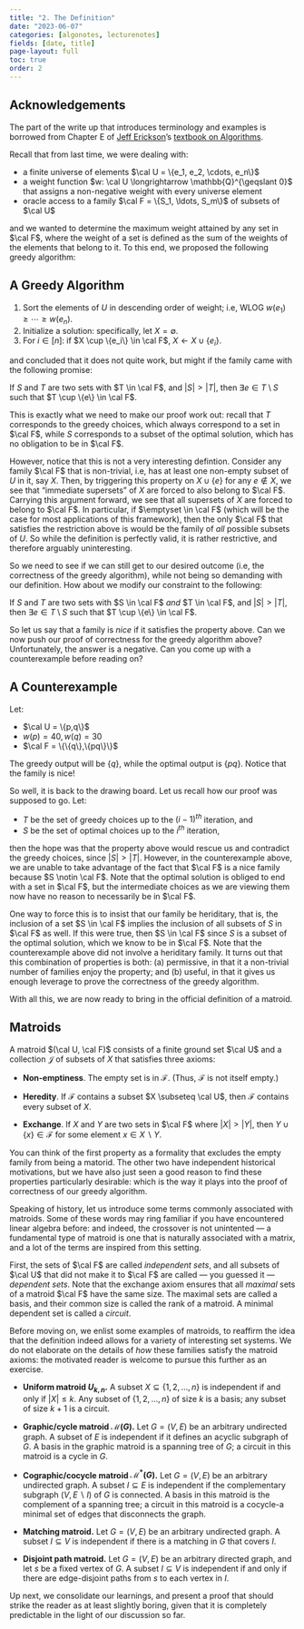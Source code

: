 ```yaml
---
title: "2. The Definition"
date: "2023-06-07"
categories: [algonotes, lecturenotes]
fields: [date, title]
page-layout: full
toc: true
order: 2
---
```


:::{.callout-note}
# Acknowledgements
The part of the write up that introduces terminology and examples is borrowed from Chapter E of [Jeff Erickson](http://jeffe.cs.illinois.edu/)'s [textbook on Algorithms](http://jeffe.cs.illinois.edu/teaching/algorithms/).
:::

Recall that from last time, we were dealing with:

- a finite universe of elements $\cal U = \{e_1, e_2, \cdots, e_n\}$
- a weight function $w: \cal U \longrightarrow \mathbb{Q}^{\geqslant 0}$ that assigns a non-negative weight with every universe element
- oracle access to a family $\cal F = \{S_1, \ldots, S_m\}$ of subsets of $\cal U$

and we wanted to determine the maximum weight attained by any set in $\cal F$, where the weight of a set is defined as the sum of the weights of the elements that belong to it. To this end, we proposed the following greedy algorithm:


:::{.callout-note}
# A Greedy Algorithm

1. Sort the elements of $U$ in descending order of weight; i.e, WLOG $w(e_1) \geqslant \cdots \geqslant w(e_n)$.
2. Initialize a solution: specifically, let $X = \emptyset$.
3. For $i \in [n]$: if $X \cup \{e_i\} \in \cal F$, $X \longleftarrow X \cup \{e_i\}$.
:::

and concluded that it does not quite work, but might if the family came with the following promise:

If $S$ and $T$ are two sets with $T \in \cal F$, and $|S| > |T|$, then $\exists e \in T \setminus S$ such that $T \cup \{e\} \in \cal F$.

This is exactly what we need to make our proof work out: recall that $T$ corresponds to the greedy choices, which always correspond to a set in $\cal F$, while $S$ corresponds to a subset of the optimal solution, which has no obligation to be in $\cal F$. 

However, notice that this is not a very interesting defintion. Consider any family $\cal F$ that is non-trivial, i.e, has at least one non-empty subset of $U$ in it, say $X$. Then, by triggering this property on $X \cup \{e\}$ for any $e \notin X$, we see that "immediate supersets" of $X$ are forced to also belong to $\cal F$. Carrying this argument forward, we see that all supersets of $X$ are forced to belong to $\cal F$. In particular, if $\emptyset \in \cal F$ (which will be the case for most applications of this framework), then the only $\cal F$ that satisfies the restriction above is would be the family of _all_ possible subsets of $U$. So while the definition is perfectly valid, it is rather restrictive, and therefore arguably uninteresting.

So we need to see if we can still get to our desired outcome (i.e, the correctness of the greedy algorithm), while not being so demanding with our definition. How about we modify our constraint to the following:

If $S$ and $T$ are two sets with $S \in \cal F$ _and_ $T \in \cal F$, and $|S| > |T|$, then $\exists e \in T \setminus S$ such that $T \cup \{e\} \in \cal F$.

So let us say that a family is _nice_ if it satisfies the property above. Can we now push our proof of correctness for the greedy algorithm above? Unfortunately, the answer is a negative. Can you come up with a counterexample before reading on?


:::{.callout-caution collapse="true"}
# A Counterexample

Let:

- $\cal U = \{p,q\}$ 
- $w(p) = 40, w(q) = 30$ 
- $\cal F = \{\{q\},\{pq\}\}$

The greedy output will be $\{q\}$, while the optimal output is $\{pq\}$. Notice that the family is nice!
:::

So well, it is back to the drawing board. Let us recall how our proof was supposed to go. Let:

- $T$ be the set of greedy choices up to the $(i-1)^{th}$ iteration, and
- $S$ be the set of optimal choices up to the $i^{th}$ iteration,

then the hope was that the property above would rescue us and contradict the greedy choices, since $|S| > |T|$. However, in the counterexample above, we are unable to take advantage of the fact that $\cal F$ is a nice family because $S \notin \cal F$. Note that the optimal solution is obliged to end with a set in $\cal F$, but the intermediate choices as we are viewing them now have no reason to necessarily be in $\cal F$. 

One way to force this is to insist that our family be heriditary, that is, the inclusion of a set $S \in \cal F$ implies the inclusion of all subsets of $S$ in $\cal F$ as well. If this were true, then $S \in \cal F$ since $S$ is a subset of the optimal solution, which we know to be in $\cal F$. Note that the counterexample above did not involve a heriditary family. It turns out that this combination of properties is both: (a) permissive, in that it a non-trivial number of families enjoy the property; and (b) useful, in that it gives us enough leverage to prove the correctness of the greedy algorithm.

With all this, we are now ready to bring in the official definition of a matroid. 

:::{.callout-tip}
# Matroids

A matroid $(\cal U, \cal F)$ consists of a finite ground set $\cal U$ and a collection $\mathcal{J}$ of subsets of $X$ that satisfies three axioms:

- **Non-emptiness**. The empty set is in $\mathcal{F}$. (Thus, $\mathcal{F}$ is not itself empty.)

- **Heredity**. If $\mathcal{F}$ contains a subset $X \subseteq \cal U$, then $\mathcal{F}$ contains every subset of $X$.

- **Exchange**. If $X$ and $Y$ are two sets in $\cal F$ where $|X|>|Y|$, then $Y \cup\{x\} \in \mathcal{F}$ for some element $x \in X \backslash Y$.

:::

You can think of the first property as a formality that excludes the empty family from being a matorid. The other two have independent historical motivations, but we have also just seen a good reason to find these properties particularly desirable: which is the way it plays into the proof of correctness of our greedy algorithm.

Speaking of history, let us introduce some terms commonly associated with matroids. Some of these words may ring familiar if you have encountered linear algebra before: and indeed, the crossover is not unintented --- a fundamental type of matroid is one that is naturally associated with a matrix, and a lot of the terms are inspired from this setting.

First, the sets of $\cal F$ are called _independent sets_, and all subsets of $\cal U$ that did not make it to $\cal F$ are called --- you guessed it --- _dependent sets_. Note that the exchange axiom ensures that all _maximal_ sets of a matroid $\cal F$ have the same size. The maximal sets are called a basis, and their common size is called the rank of a matroid.  A minimal dependent set is called a _circuit_.

Before moving on, we enlist some examples of matroids, to reaffirm the idea that the definition indeed allows for a variety of interesting set systems. We do not elaborate on the details of _how_ these families satisfy the matroid axioms: the motivated reader is welcome to pursue this further as an exercise.

- **Uniform matroid $U_{k, n}$.** A subset $X \subseteq\{1,2, \ldots, n\}$ is independent if and only if $|X| \leq k$. Any subset of $\{1,2, \ldots, n\}$ of size $k$ is a basis; any subset of size $k+1$ is a circuit.

- **Graphic/cycle matroid $\mathcal{M}(G)$.** Let $G=(V, E)$ be an arbitrary undirected graph. A subset of $E$ is independent if it defines an acyclic subgraph of $G$. A basis in the graphic matroid is a spanning tree of $G$; a circuit in this matroid is a cycle in $G$.

- **Cographic/cocycle matroid $\mathcal{M}^*(G)$.** Let $G=(V, E)$ be an arbitrary undirected graph. A subset $I \subseteq E$ is independent if the complementary subgraph $(V, E \backslash I)$ of $G$ is connected. A basis in this matroid is the complement of a spanning tree; a circuit in this matroid is a cocycle-a minimal set of edges that disconnects the graph.

- **Matching matroid.** Let $G=(V, E)$ be an arbitrary undirected graph. A subset $I \subseteq V$ is independent if there is a matching in $G$ that covers $I$.

- **Disjoint path matroid.** Let $G=(V, E)$ be an arbitrary directed graph, and let $s$ be a fixed vertex of $G$. A subset $I \subseteq V$ is independent if and only if there are edge-disjoint paths from $s$ to each vertex in $I$.

Up next, we consolidate our learnings, and present a proof that should strike the reader as at least slightly boring, given that it is completely predictable in the light of our discussion so far.
